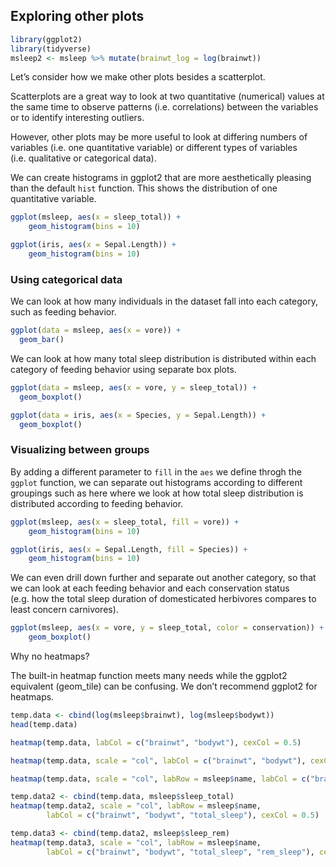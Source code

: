 ## Exploring other plots

```r
library(ggplot2)
library(tidyverse)
msleep2 <- msleep %>% mutate(brainwt_log = log(brainwt))
```

Let's consider how we make other plots besides a scatterplot.

Scatterplots are a great way to look at two quantitative (numerical) values at the same time to observe patterns (i.e. correlations) between the variables or to identify interesting outliers.

However, other plots may be more useful to look at differing numbers of variables (i.e. one quantitative variable) or different types of variables (i.e. qualitative or categorical data).

We can create histograms in ggplot2 that are more aesthetically pleasing than the default `hist` function. This shows the distribution of one quantitative variable.

```r
ggplot(msleep, aes(x = sleep_total)) +
    geom_histogram(bins = 10)
```

```r
ggplot(iris, aes(x = Sepal.Length)) +
    geom_histogram(bins = 10)
```

### Using categorical data

We can look at how many individuals in the dataset fall into each category, such as feeding behavior.

```r
ggplot(data = msleep, aes(x = vore)) + 
  geom_bar()
```

We can look at how many total sleep distribution is distributed within each category of feeding behavior using separate box plots.

```r
ggplot(data = msleep, aes(x = vore, y = sleep_total)) + 
  geom_boxplot()
```

```r
ggplot(data = iris, aes(x = Species, y = Sepal.Length)) + 
  geom_boxplot()
```

### Visualizing between groups

By adding a different parameter to `fill` in the `aes` we define throgh the `ggplot` function, we can separate out histograms according to different groupings such as here where we look at how total sleep distribution is distributed according to feeding behavior.

```r
ggplot(msleep, aes(x = sleep_total, fill = vore)) +
    geom_histogram(bins = 10)
```

```r
ggplot(iris, aes(x = Sepal.Length, fill = Species)) +
    geom_histogram(bins = 10)
```

We can even drill down further and separate out another category, so that we can look at each feeding behavior and each conservation status (e.g. how the total sleep duration of domesticated herbivores compares to least concern carnivores).

```r
ggplot(msleep, aes(x = vore, y = sleep_total, color = conservation)) +
    geom_boxplot() 
```


Why no heatmaps?

The built-in heatmap function meets many needs while the ggplot2 equivalent (geom_tile) can be confusing. We don't recommend ggplot2 for heatmaps.

```r
temp.data <- cbind(log(msleep$brainwt), log(msleep$bodywt))
head(temp.data)
```

```r
heatmap(temp.data, labCol = c("brainwt", "bodywt"), cexCol = 0.5)
```

```r
heatmap(temp.data, scale = "col", labCol = c("brainwt", "bodywt"), cexCol = 0.5)
```

```r
heatmap(temp.data, scale = "col", labRow = msleep$name, labCol = c("brainwt", "bodywt"), cexCol = 0.5)
```


```r
temp.data2 <- cbind(temp.data, msleep$sleep_total)
heatmap(temp.data2, scale = "col", labRow = msleep$name,
        labCol = c("brainwt", "bodywt", "total_sleep"), cexCol = 0.5)
```

```r
temp.data3 <- cbind(temp.data2, msleep$sleep_rem)
heatmap(temp.data3, scale = "col", labRow = msleep$name,
        labCol = c("brainwt", "bodywt", "total_sleep", "rem_sleep"), cexCol = 0.5)
```

